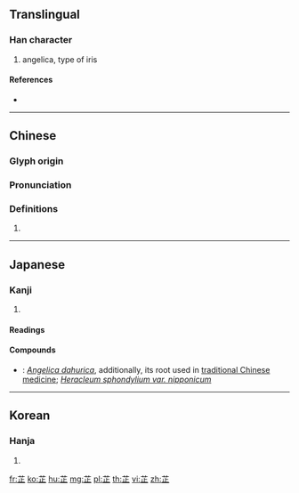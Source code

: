 {{character info/new}}
==Translingual==

===Han character===
{{Han char|rn=140|rad=艸|as=04|sn=10|four=44101|canj=TYLM|ids=⿱艹止}}

# angelica, type of iris

====References====
* {{Han ref|kx=1021.060|dkj=30740|dj=1480.040|hdz=53180.040|uh=82B7}}

----

==Chinese==
{{zh-forms}}

===Glyph origin===
{{Han etym}}

===Pronunciation===
{{zh-pron
|m=zhǐ
|c=zi2
|h=pfs=
|md=
|mn=
|w=
|mc=y
|oc=y
|cat=
}}

===Definitions===
{{zh-hanzi}}

# {{rfdef|lang=zh}}

----

==Japanese==

===Kanji===
{{ja-kanji|grade=|rs=艸04}}

# {{defn|lang=ja|sort=艸04}}

====Readings====
{{ja-readings|goon=[[し]] (shi)|kanon=[[し]] (shi)|kun=[[くさ]] (kusa)}}

====Compounds====
{{der-top|Compounds}}
* {{ja-r|白芷|びゃくし}}: ''[[Angelica dahurica]]'', additionally, its root used in [[traditional Chinese medicine]]; ''[[Heracleum sphondylium var. nipponicum]]''
{{der-bottom}}

----

==Korean==

===Hanja===
{{ko-hanja|hangeul=지|eumhun=|rv=ji|mr=chi|y=ci}}

# {{defn|lang=ko|sort=艸04}}

[[fr:芷]]
[[ko:芷]]
[[hu:芷]]
[[mg:芷]]
[[pl:芷]]
[[th:芷]]
[[vi:芷]]
[[zh:芷]]